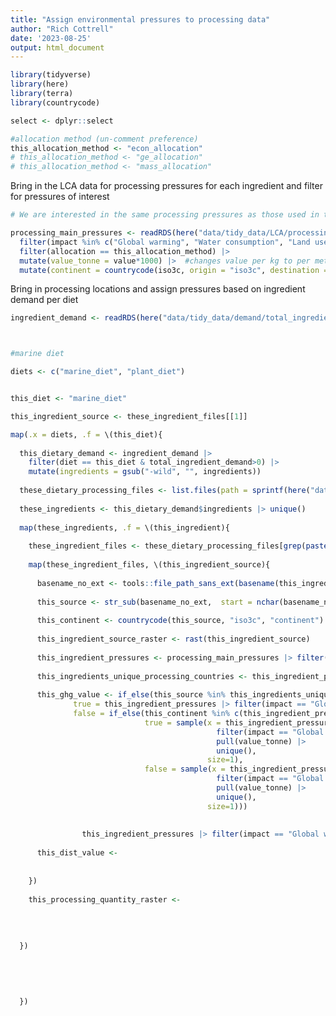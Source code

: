 ```yaml
---
title: "Assign environmental pressures to processing data"
author: "Rich Cottrell"
date: '2023-08-25'
output: html_document
---
```



```r

library(tidyverse)
library(here)
library(terra)
library(countrycode)

select <- dplyr::select

#allocation method (un-comment preference)
this_allocation_method <- "econ_allocation"
# this_allocation_method <- "ge_allocation"
# this_allocation_method <- "mass_allocation"


```


Bring in the LCA data for processing pressures for each ingredient and filter for pressures of interest

```r
# We are interested in the same processing pressures as those used in the crops data and we want data based on our chosen allocation factor

processing_main_pressures <- readRDS(here("data/tidy_data/LCA/processing_LCA.rds")) |> 
  filter(impact %in% c("Global warming", "Water consumption", "Land use", "Freshwater eutrophication", "Marine eutrophication")) |> 
  filter(allocation == this_allocation_method) |> 
  mutate(value_tonne = value*1000) |>  #changes value per kg to per metric tonne
  mutate(continent = countrycode(iso3c, origin = "iso3c", destination = "continent", warn = TRUE))

```


Bring in processing locations and assign pressures based on ingredient demand per diet

```r

ingredient_demand <- readRDS(here("data/tidy_data/demand/total_ingredient_demand.rds"))



#marine diet

diets <- c("marine_diet", "plant_diet")


this_diet <- "marine_diet"

this_ingredient_source <- these_ingredient_files[[1]]

map(.x = diets, .f = \(this_diet){
    
  this_dietary_demand <- ingredient_demand |> 
    filter(diet == this_diet & total_ingredient_demand>0) |> 
    mutate(ingredients = gsub("-wild", "", ingredients))
  
  these_dietary_processing_files <- list.files(path = sprintf(here("data/spatial/%s/processing"), this_diet), full.names = TRUE)
  
  these_ingredients <- this_dietary_demand$ingredients |> unique()
  
  map(these_ingredients, .f = \(this_ingredient){
    
    these_ingredient_files <- these_dietary_processing_files[grep(paste0(this_ingredient, "_"), these_dietary_processing_files)]
    
    map(these_ingredient_files, \(this_ingredient_source){
      
      basename_no_ext <- tools::file_path_sans_ext(basename(this_ingredient_source))
      
      this_source <- str_sub(basename_no_ext,  start = nchar(basename_no_ext)-2, end = nchar(basename_no_ext))
      
      this_continent <- countrycode(this_source, "iso3c", "continent")
      
      this_ingredient_source_raster <- rast(this_ingredient_source)
      
      this_ingredient_pressures <- processing_main_pressures |> filter(ingredient == this_ingredient)
      
      this_ingredients_unique_processing_countries <- this_ingredient_pressures |> pull(iso3c) |> unique()
      
      this_ghg_value <- if_else(this_source %in% this_ingredients_unique_processing_countries,
              true = this_ingredient_pressures |> filter(impact == "Global warming" & iso3c == this_source) |> pull(value_tonne),
              false = if_else(this_continent %in% c(this_ingredient_pressures |> pull(continent) |> unique()),
                              true = sample(x = this_ingredient_pressures |>
                                              filter(impact == "Global warming" & continent == this_continent) |> 
                                              pull(value_tonne) |> 
                                              unique(), 
                                            size=1),
                              false = sample(x = this_ingredient_pressures |>
                                              filter(impact == "Global warming") |> 
                                              pull(value_tonne) |> 
                                              unique(), 
                                            size=1)))
                
                
                this_ingredient_pressures |> filter(impact == "Global warming" & th))
      
      this_dist_value <- 
      
      
    })
    
    this_processing_quantity_raster <-  
    
    
    
    
  })
  
    
    
    
    
  })




```


